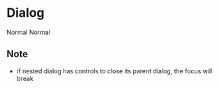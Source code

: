 
# Dialog

<Demo1>Normal</Demo1>
<Demo2>Normal</Demo2>

## Note

- if nested dialog has controls to close its parent dialog, the focus will break

